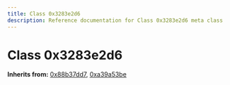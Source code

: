 ```yaml
---
title: Class 0x3283e2d6
description: Reference documentation for Class 0x3283e2d6 meta class
---
```



# Class 0x3283e2d6

**Inherits from:** [0x88b37dd7](/classes/0x88b37dd7), [0xa39a53be](/classes/0xa39a53be)

<ClassDetails file="/db/classes/0x3283e2d6.1d1ec51abc71.json" />
